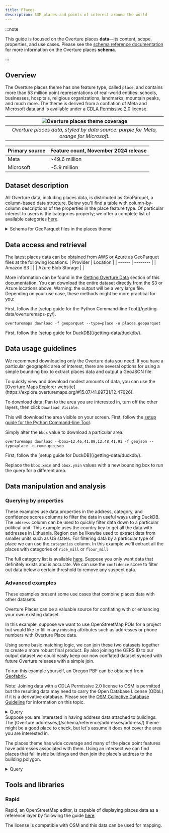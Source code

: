 ```yaml
---
title: Places
description: 53M places and points of interest around the world
---
```


:::note

This guide is focused on the Overture places **data**—its content, scope, properties, and use cases. Please see the [schema reference documentation](/schema/reference/places/place) for more information on the Overture places **schema**.

:::

## Overview

The Overture places theme has one feature type, called `place`, and contains more than 53 million point representations of real-world entities: schools, businesses, hospitals, religious organizations, landmarks, mountain peaks, and much more. The theme is derived from a conflation of Meta and Microsoft data and is available under a [CDLA Permissive 2.0](https://cdla.dev/permissive-2-0/) license.

| ![Overture places theme coverage](/img/places/places-coverage.png) |
|:--:|
| *Overture places data, styled by data source: purple for Meta, orange for Microsoft.* |

| Primary source |  Feature count, November 2024 release |
| -------------------------- | --------------------- |
| Meta | ~49.6 million |
| Microsoft | ~5.9 million |



## Dataset description

All Overture data, including places data, is distributed as GeoParquet, a column-based data structure. Below you'll find a table with column-by-column descriptions of the properties in the place feature type. Of particular interest to users is the categories property; we offer a complete list of available categories [here](https://github.com/OvertureMaps/schema/blob/main/docs/schema/concepts/by-theme/places/overture_categories.csv).

<details>
    <summary>Schema for GeoParquet files in the places theme</summary>
<div>
<Tabs>
<TabItem value="places" label="places" default>
| column | type | description |
|---|---|---|
| id | VARCHAR | A feature ID. This may be an ID associated with the Global Entity Reference System (GERS) if—and-only-if the feature represents an entity that is part of GERS. |
| geometry | BLOB | The point representation of the Place's location. Place's geometry which MUST be a Point as defined by GeoJSON schema. |
| bbox | STRUCT | Area defined by two longitudes and two latitudes: latitude is a decimal number between -90.0 and 90.0; longitude is a decimal number between -180.0 and 180.0. |
| version | INTEGER | Version number of the feature, incremented in each Overture release where the geometry or attributes of this feature changed. |
| sources | STRUCT | The array of source information for the properties of a given feature, with each entry being a source object which lists the property in JSON Pointer notation and the dataset that specific value came from. All features must have a root level source which is the default source if a specific property's source is not specified. |
| names | STRUCT | Properties defining the names of a feature. |
| categories | STRUCT | The categories of the place. Complete list is available on GitHub: https://github.com/OvertureMaps/schema/blob/main/docs/schema/concepts/by-theme/places/overture_categories.csv |
| confidence | DOUBLE | The confidence of the existence of the place. It's a number between 0 and 1. 0 means that we're sure that the place doesn't exist (anymore). 1 means that we're sure that the place exists. If there's no value for the confidence, it means that we don't have any confidence information. |
| websites | VARCHAR[] | The websites of the place. |
| socials | VARCHAR[] | The social media URLs of the place. |
| emails | VARCHAR[] | The email addresses of the place. |
| phones | VARCHAR[] | The phone numbers of the place. |
| brand | STRUCT | The brand of the place. A location with multiple brands is modeled as multiple separate places, each with its own brand. |
| addresses | STRUCT | The addresses of the place. |
</TabItem>
</Tabs>
</div>
</details>


## Data access and retrieval

The latest places data can be obtained from AWS or Azure as GeoParquet files at the following locations.
| Provider | Location |
| ------ | -------- |
| Amazon S3 | <QueryBuilder query="s3://overturemaps-us-west-2/release/__OVERTURE_RELEASE/theme=places/type=place/" language="text"></QueryBuilder>|
| Azure Blob Storage | <QueryBuilder query="https://overturemapswestus2.blob.core.windows.net/release/__OVERTURE_RELEASE/theme=places/type=place/" language="text"></QueryBuilder> |

More information can be found in the [Getting Overture Data](https://docs.overturemaps.org/getting-data/) section of this documentation. You can download the entire dataset directly from the S3 or Azure locations above. Warning: the output will be a very large file.
Depending on your use case, these methods might be more practical for you:

<Tabs>
<TabItem value="Python Command-line Tool" label="Python Command-line Tool" default>
First, follow the [setup guide for the Python Command-line Tool](/getting-data/overturemaps-py/).

```
overturemaps download -f geoparquet --type=place -o places.geoparquet
```
</TabItem>
<TabItem value="DuckDB" label="DuckDB" default>
First, follow the [setup guide for DuckDB](/getting-data/duckdb/).

<QueryBuilder query={PlacesQuery}></QueryBuilder>
</TabItem>
</Tabs>

## Data usage guidelines

We recommend downloading only the Overture data you need. If you have a particular geographic area of interest, there are several options for using a simple bounding box to extract places data and output a GeoJSON file.

<Tabs>
<TabItem value="Overture Maps Explorer" label="Overture Maps Explorer" default>
To quickly view and download modest amounts of data, you can use the [Overture Maps Explorer website](https://explore.overturemaps.org/#15.07/41.89731/12.47626).

To download data: Pan to the area you are interested in, turn off the other layers, then click `Download Visible`.

This will download the area visible on your screen.
</TabItem>
<TabItem value="Python Command-line Tool" label="Python Command-line Tool" default>
First, follow the [setup guide for the Python Command-line Tool](/getting-data/overturemaps-py/).

Simply alter the `bbox` value to download a particular area.
```
overturemaps download --bbox=12.46,41.89,12.48,41.91 -f geojson --type=place -o rome.geojson
```
</TabItem>
<TabItem value="DuckDB" label="DuckDB" default>
First, follow the [setup guide for DuckDB](/getting-data/duckdb/).

Replace the `bbox.xmin` and `bbox.ymin` values with a new bounding box to run the query for a different area.
<QueryBuilder query={RomeQuery}></QueryBuilder>
</TabItem>
</Tabs>

## Data manipulation and analysis

### Querying by properties

These examples use data properties in the address, category, and confidence scores columns to filter the data in useful ways using DuckDB.
<Tabs>
<TabItem value="Query by address" label="Query by address" default>
The `address` column can be used to quickly filter data down to a particular political unit. This example uses the country key to get all the data with addresses in Lithuania. Region can be likewise used to extract data from smaller units such as US states.
<QueryBuilder query={LithuaniaQuery}></QueryBuilder>
</TabItem>
<TabItem value="Query by category" label="Query by category" default>
For filtering data by a particular type of place we can use the `categories` column. In this example we'll extract all the places with categories of `rice_mill` or `flour_mill`

The full category list is available [here](https://github.com/OvertureMaps/schema/blob/main/docs/schema/concepts/by-theme/places/overture_categories.csv).
<QueryBuilder query={MillQuery}></QueryBuilder>
</TabItem>
<TabItem value="Query by confidence score" label="Query by confidence score" default>
Suppose you only want data that definitely exists and is accurate. We can use the `confidence` score to filter out data below a certain threshold to remove any suspect data.
<QueryBuilder query={ConfidenceQuery}></QueryBuilder>
</TabItem>
</Tabs>

### Advanced examples

These examples present some use cases that combine places data with other datasets.

<Tabs>
<TabItem value="Conflate with OpenStreetMap" label="Conflate with OpenStreetMap" default>
Overture Places can be a valuable source for conflating with or enhancing your own existing dataset.

In this example, suppose we want to use OpenStreetMap POIs for a project but would like to fill in any missing attributes such as addresses or phone numbers with Overture Place data.

Using some basic matching logic, we can join these two datasets together to create a more robust final product. By also joining the GERS ID to our output dataset we could easily keep our now conflated dataset synced with future Overture releases with a simple join.

To run this example yourself, an Oregon PBF can be obtained from [Geofabrik](https://download.geofabrik.de/north-america/us/oregon.html).

Note: Joining data with a CDLA Permissive 2.0 license to OSM is permitted but the resulting data may need to carry the Open Database License (ODbL) if it is a derivative database.  Please see the [OSM Collective Database Guideline](https://osmfoundation.org/wiki/Licence/Community_Guidelines/Collective_Database_Guideline_Guideline) for information on this topic.
<details>
    <summary>Query</summary>
<div>
<QueryBuilder query={ConflateOSMQuery}></QueryBuilder>
</div>
</details>
</TabItem>
<TabItem value="Find building addresses" label="Find building addresses" default>
Suppose you are interested in having address data attached to buildings. The [Overture addresses](/schema/reference/addresses/address/) theme might be a good place to check, but let's assume it does not cover the area you are interested in.

The places theme has wide coverage and many of the place point features have addresses associated with them. Using an intersect we can find places that fall inside buildings and then join the place's address to the building polygon.
<details>
    <summary>Query</summary>
<div>
<QueryBuilder query={PlacesInBuildingsQuery}></QueryBuilder>
</div>
</details>
</TabItem>
</Tabs>

## Tools and libraries

### Rapid
Rapid, an OpenStreetMap editor, is capable of displaying places data as a reference layer by following the guide [here](/examples/rapid-id/).

The license is compatible with OSM and this data can be used for mapping.
